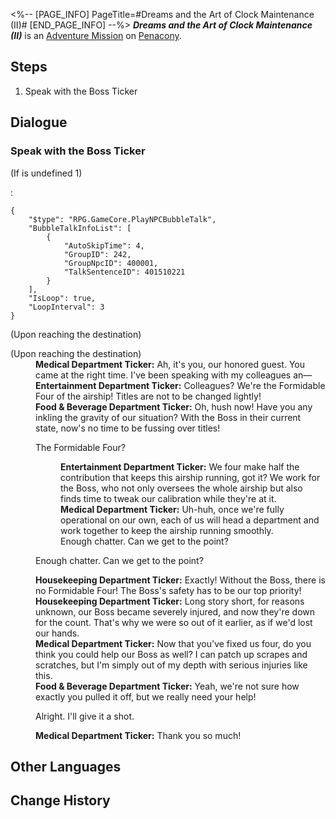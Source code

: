 <%-- [PAGE_INFO]
PageTitle=#Dreams and the Art of Clock Maintenance (II)#
[END_PAGE_INFO] --%>
{{Stub|Dialogue.}}
{{Mission Infobox
|id            = 4015503
|title         = 
|image         = <!--Mission Dreams and the Art of Clock Maintenance (II).png-->
|type          = Adventure
|event_name    = 
|chapter       = 
|requirements  = [[Trailblaze Mission]] ''[[Unconquered]]'' completed
|summary       = <!--official mission summary from Fate's Atlas-->
|characters    = Entertainment Department Ticker; Food & Beverage Department Ticker; Housekeeping Department Ticker; Medical Department Ticker; Trailblazer
|startLocation = [[Penacony]] - [[(The Radiant Feldspar/The Trailblaze's Stern/The Tatalov/The Soaring Clock Hand)]]
|world         = Penacony
|area          = (The Radiant Feldspar/The Trailblaze's Stern/The Tatalov/The Soaring Clock Hand)
|prev          = 
|next          = 
|rewards       = Credit*5,000
}}
'''''Dreams and the Art of Clock Maintenance (II)''''' is an [[Adventure Mission]] on [[Penacony]].

==Steps==
# Speak with the Boss Ticker

<!--
==Gameplay Notes==

--><!--
==Trial Character==

-->
==Dialogue==
{{Stub Dialogue}}
{{Dialogue End}}

===Speak with the Boss Ticker{{subst:void|<!--401550306-->}}===
{{Mission Description|type=adventure|location=(The Radiant Feldspar/The Trailblaze's Stern/The Tatalov/The Soaring Clock Hand)|update|You met several Tickers who self-proclaimed to be the Formidable Four. After fixing them, you receive a strange text message. Life isn't a late-night or even teen drama, so you're utterly baffled. However, why not check out the "secret room" with the "hidden gift"? Who knows, maybe you really are the main character?}}
{{Dialogue Start}}
;(If {{F|ClockToyNPCState}} is undefined 1)
:<pre>{
	"$type": "RPG.GameCore.PlayNPCBubbleTalk",
	"BubbleTalkInfoList": [
		{
			"AutoSkipTime": 4,
			"GroupID": 242,
			"GroupNpcID": 400001,
			"TalkSentenceID": 401510221
		}
	],
	"IsLoop": true,
	"LoopInterval": 3
}</pre>
;(Upon reaching the destination)

;(Upon reaching the destination)
:'''Medical Department Ticker:''' Ah, it's you, our honored guest. You came at the right time. I've been speaking with my colleagues an&mdash;
:'''Entertainment Department Ticker:''' Colleagues? We're the Formidable Four of the airship! Titles are not to be changed lightly!
:'''Food & Beverage Department Ticker:''' Oh, hush now! Have you any inkling the gravity of our situation? With the Boss in their current state, now's no time to be fussing over titles!
:{{DIcon|Arrow}} The Formidable Four?
::'''Entertainment Department Ticker:''' We four make half the contribution that keeps this airship running, got it? We work for the Boss, who not only oversees the whole airship but also finds time to tweak our calibration while they're at it.
::'''Medical Department Ticker:''' Uh-huh, once we're fully operational on our own, each of us will head a department and work together to keep the airship running smoothly.
::Enough chatter. Can we get to the point?
:{{DIcon|Arrow}} Enough chatter. Can we get to the point?
:'''Housekeeping Department Ticker:''' Exactly! Without the Boss, there is no Formidable Four! The Boss's safety has to be our top priority!
:'''Housekeeping Department Ticker:''' Long story short, for reasons unknown, our Boss became severely injured, and now they're down for the count. That's why we were so out of it earlier, as if we'd lost our hands.
:'''Medical Department Ticker:''' Now that you've fixed us four, do you think you could help our Boss as well? I can patch up scrapes and scratches, but I'm simply out of my depth with serious injuries like this.
:'''Food & Beverage Department Ticker:''' Yeah, we're not sure how exactly you pulled it off, but we really need your help!
:{{DIcon|Arrow}} Alright. I'll give it a shot.
:'''Medical Department Ticker:''' Thank you so much!
:{{tx}}
{{Dialogue End}}

==Other Languages==
{{Other Languages
|en   = Dreams and the Art of Clock Maintenance (II)
|zhs  = 梦与钟表维修艺术•二
|zht  = 夢與鐘錶維修藝術•二
|ja   = 夢と時計修理芸術・2
|ko   = 꿈, 그리고 시계 수리의 예술•2
|es   = Los sueños y el arte de reparar relojes&nbsp;II
|fr   = Les rêves et l'art de l'horlogerie (II)
|ru   = Грёзы и искусство починки часов II
|th   = ความฝันและศิลปะแห่งการซ่อมแซมนาฬิกา 2
|vi   = Giấc Mơ Và Nghệ Thuật Sửa Đồng Hồ 2
|de   = Träume und die Kunst der Uhrenwartung (II)
|id   = Seni Memperbaiki Mimpi dan Jam (II)
|pt   = Sonhos e a Arte da Manutenção de Relógios (II)
}}

==Change History==
{{Change History|2.3}}
